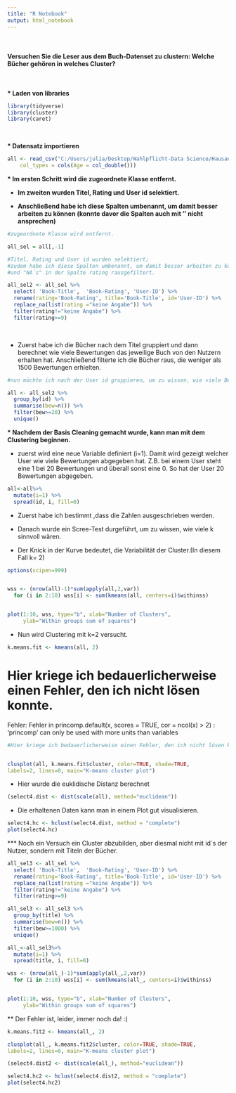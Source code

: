 ```yaml
---
title: "R Notebook"
output: html_notebook
---
```


<br>

#### Versuchen Sie die Leser aus dem Buch-Datenset zu clustern: Welche Bücher gehören in welches Cluster?

</br>

<b>* Laden von libraries</b> 

```r
library(tidyverse)
library(cluster)
library(caret)
```
</br>

<b>* Datensatz importieren </b> 

```r
all <- read_csv("C:/Users/julia/Desktop/Wahlpflicht-Data Science/Hausaufgaben_Data_Science/all3.csv", 
    col_types = cols(Age = col_double()))
```

<b>* Im ersten Schritt wird die zugeordnete Klasse entfernt. 

* Im zweiten wurden  Titel, Rating und User id  selektiert. 

* Anschließend habe ich diese Spalten umbenannt, um damit besser arbeiten zu können (konnte davor die Spalten auch mit '' nicht ansprechen)</b>


```r
#zugeordnete Klasse wird entfernt. 

all_sel = all[,-1] 

#Titel, Rating und User id wurden selektiert; 
#zudem habe ich diese Spalten umbenannt, um damit besser arbeiten zu können (konnte davor die Spalten auch mit '' nicht ansprechen)
#und "NA´s" in der Spalte rating rausgefiltert.

all_sel2 <- all_sel %>% 
  select( 'Book-Title',  'Book-Rating', 'User-ID') %>% 
  rename(rating='Book-Rating', title='Book-Title', id='User-ID') %>% 
  replace_na(list(rating ="keine Angabe")) %>% 
  filter(rating!="keine Angabe") %>% 
  filter(rating>=9)
```
</br>

* Zuerst habe ich die Bücher nach dem Titel gruppiert und dann berechnet wie viele Bewertungen das jeweilige Buch von den Nutzern erhalten hat. Anschließend filterte ich die Bücher raus, die weniger als 1500 Bewertungen erhielten. 
```r
#nun möchte ich nach der User id gruppieren, um zu wissen, wie viele Bewertungen ein einzelner User abgegeben hat. 

all <- all_sel2 %>% 
  group_by(id) %>% 
  summarise(bew=n()) %>% 
  filter(bew>=20) %>% 
  unique()

```


<b>* Nachdem der Basis Cleaning gemacht wurde, kann man mit dem Clustering beginnen. </b>

* zuerst wird eine neue Variable definiert (i=1). Damit wird gezeigt welcher User wie viele Bewertungen abgegeben hat. Z.B. bei einem User steht eine 1 bei 20 Bewertungen und überall sonst eine 0. So hat der User 20 Bewertungen abgegeben.  
 
```r

all<-all%>% 
  mutate(i=1) %>% 
  spread(id, i, fill=0)

```


* Zuerst habe ich bestimmt ,dass die Zahlen ausgeschrieben werden. 

* Danach wurde ein Scree-Test durgeführt, um zu wissen, wie viele  k sinnvoll wären. 

* Der Knick in der Kurve bedeutet, die Variabilität der Cluster.(In diesem Fall k= 2)
```r
options(scipen=999)


wss <- (nrow(all)-1)*sum(apply(all,2,var))
  for (i in 2:10) wss[i] <- sum(kmeans(all, centers=i)$withinss)


plot(1:10, wss, type="b", xlab="Number of Clusters",
     ylab="Within groups sum of squares")
```
* Nun wird Clustering mit k=2 versucht. 

```r
k.means.fit <- kmeans(all, 2) 

```

# Hier kriege ich bedauerlicherweise einen Fehler, den ich nicht lösen konnte. 

Fehler: Fehler in princomp.default(x, scores = TRUE, cor = ncol(x) > 2) : 'princomp' can only be used with more units than variables

```r
#Hier kriege ich bedauerlicherweise einen Fehler, den ich nicht lösen konnte. 


clusplot(all, k.means.fit$cluster, color=TRUE, shade=TRUE,
labels=2, lines=0, main="K-means cluster plot")

```

* Hier wurde die euklidische Distanz berechnet

```r
(select4.dist <- dist(scale(all), method="euclidean"))

```
* Die erhaltenen Daten kann man in einem Plot gut visualisieren. 


```r
select4.hc <- hclust(select4.dist, method = "complete")
plot(select4.hc)
```




*** Noch ein Versuch ein Cluster abzubilden, aber diesmal nicht mit id´s der Nutzer, sondern mit Titeln der Bücher. 

```r

all_sel3 <- all_sel %>% 
  select( 'Book-Title',  'Book-Rating', 'User-ID') %>% 
  rename(rating='Book-Rating', title='Book-Title', id='User-ID') %>% 
  replace_na(list(rating ="keine Angabe")) %>% 
  filter(rating!="keine Angabe") %>% 
  filter(rating>=9)
```

```r
all_sel3 <- all_sel3 %>% 
  group_by(title) %>% 
  summarise(bew=n()) %>% 
  filter(bew>=1000) %>% 
  unique()

```



```r
all_<-all_sel3%>% 
  mutate(i=1) %>% 
  spread(title, i, fill=0)
```

```r
wss <- (nrow(all_)-1)*sum(apply(all_,2,var))
  for (i in 2:10) wss[i] <- sum(kmeans(all_, centers=i)$withinss)


plot(1:10, wss, type="b", xlab="Number of Clusters",
     ylab="Within groups sum of squares")
```



** Der Fehler ist, leider, immer noch da! :(
```r
k.means.fit2 <- kmeans(all_, 2) 

clusplot(all_, k.means.fit2$cluster, color=TRUE, shade=TRUE,
labels=2, lines=0, main="K-means cluster plot")
```

```r
(select4.dist2 <- dist(scale(all_), method="euclidean"))

```
```r
select4.hc2 <- hclust(select4.dist2, method = "complete")
plot(select4.hc2)
```

